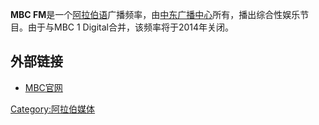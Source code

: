 '''MBC FM'''是一个[[阿拉伯语|阿拉伯语]]广播频率，由[[中东广播中心|中东广播中心]]所有，播出综合性娱乐节目。由于与MBC 1 Digital合并，该频率将于2014年关闭。

==外部链接==
* [http://www.mbc.net/ MBC官网] {{Wayback|url=http://www.mbc.net/ |date=20060610064134 }}

[[Category:阿拉伯媒体|Category:阿拉伯媒体]]
{{Radio-stub}}